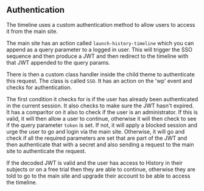 ## Authentication

The timeline uses a custom authentication method to allow users to access it from the main site.

The main site has an action called `launch-history-timeline` which you can append as a query parameter to a logged in user. This will trigger the SSO sequence and then produce a JWT and then redirect to the timeline with that JWT appended to the query params. 

There is then a custom class handler inside the child theme to authenticate this request. The class is called `SSO`. It has an action on the 'wp' event and checks for authentication.

The first condition it checks for is if the user has already been authenticated in the current session. It also checks to make sure the JWT hasn't expired. It has a comparitor on it also to check if the user is an administrator. If this is valid, it will then allow a user to continue, otherwise it will then check to see if the query parameter `token` is set. If not, it will apply a blocked session and urge the user to go and login via the main site. Otherwise, it will go and check if all the required parameters are set that are part of the JWT and then authenticate that with a secret and also sending a request to the main site to authenticate the request.

If the decoded JWT is valid and the user has access to History in their subjects or on a free trial then they are able to continue, otherwise they are told to go to the main site and upgrade their account to be able to access the timeline.